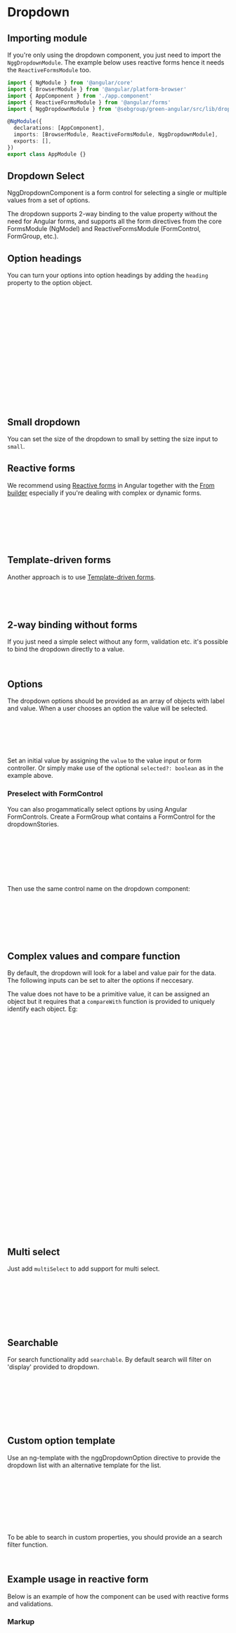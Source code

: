 
<Meta of={Stories} />

# Dropdown

## Importing module

If you're only using the dropdown component, you just need to import the `NggDropdownModule`. The example below uses reactive forms hence it needs the `ReactiveFormsModule` too.

```typescript
import { NgModule } from '@angular/core'
import { BrowserModule } from '@angular/platform-browser'
import { AppComponent } from './app.component'
import { ReactiveFormsModule } from '@angular/forms'
import { NggDropdownModule } from '@sebgroup/green-angular/src/lib/dropdown'

@NgModule({
  declarations: [AppComponent],
  imports: [BrowserModule, ReactiveFormsModule, NggDropdownModule],
  exports: [],
})
export class AppModule {}
```

## Dropdown Select

NggDropdownComponent is a form control for selecting a single or multiple values from a set of options.

The dropdown supports 2-way binding to the value property without the need for Angular forms,
and supports all the form directives from the core FormsModule (NgModel) and ReactiveFormsModule (FormControl, FormGroup, etc.).

<Canvas of={Stories.Select} />

## Option headings

You can turn your options into option headings by adding the `heading` property to the option object.

```typescript
{
  // ..other properties
  options: [
    { label: 'Lunch', heading: true },
    { label: 'Tacos', value: 'tacos' },
    { label: 'Pizza', value: 'pizza' },
    { label: 'Sushi', value: 'sushi' },
    { label: 'Dinner', heading: true },
    { label: 'Ramen', value: 'ramen' },
    { label: 'Tori Ramen', value: 'tori' },
    { label: 'Tokyo Ramen', value: 'tokyo' },
    { label: 'Kyoto Ramen', value: 'kyoto' },
    { label: 'Sriracha Ramen', value: 'sriracha' },
    { label: 'Kimchi Ramen', value: 'kimchi' },
    { label: 'Hakodate Ramen', value: 'hakodate' },
  ],
}
```

<Canvas of={Stories.Test} />

## Small dropdown

You can set the size of the dropdown to small by setting the size input to `small`.

<Canvas of={Stories.Small} />

## Reactive forms

We recommend using <a href="https://angular.io/guide/reactive-forms" target="_blank">Reactive forms</a> in Angular together with the <a href="https://angular.io/api/forms/FormBuilder" target="_blank">From builder</a> especially
if you're dealing with complex or dynamic forms.

```html
<form [formGroup]="dropdownForm">
  <ngg-dropdown
    formControlName="dropdownSelect"
    [options]="options"
  ></ngg-dropdown>
</form>
```

## Template-driven forms

Another approach is to use <a href="https://angular.io/guide/forms" target="_blank">Template-driven forms</a>.

```html
<form #dropdownForm="ngForm">
  <ngg-dropdown [(ngModel)]="selected" [options]="options"></ngg-dropdown>
</form>
```

## 2-way binding without forms

If you just need a simple select without any form, validation etc. it's possible to bind the dropdown directly to a value.

```html
<ngg-dropdown [(value)]="selected" [options]="options"></ngg-dropdown>
```

## Options

The dropdown options should be provided as an array of objects with label and value. When a user chooses an option the value will be selected.

<Canvas of={Stories.RenderWithSelectedOption} />

```typescript
const options = [
  { label: 'Tacos', value: 'tacos' },
  { label: 'Pizza', value: 'pizza' },
  { label: 'Im selected', value: 'im-selected', selected: true },
]
```

Set an initial value by assigning the `value` to the value input or form controller. Or simply make use of the optional `selected?: boolean` as in the example above.

### Preselect with FormControl

You can also progammatically select options by using Angular FormControls. Create a FormGroup what contains a FormControl for the dropdownStories.

```typescript
import { FormBuilder } from '@angular/forms'

constructor(private _fb: FormBuilder) {}

dropdownForm = this._fb.group({
  myDropDownControlName: 'sushi',
})
```

Then use the same control name on the dropdown component:

```html
<form [formGroup]="dropdownForm" class="horizontal">
  <ngg-dropdown
    [options]="options"
    formControlName="myDropDownControlName"
  ></ngg-dropdown>
</form>
```

## Complex values and compare function

By default, the dropdown will look for a label and value pair for the data. The following inputs can be set to alter the options if neccesary.

The value does not have to be a primitive value, it can be assigned an object but it requires that a `compareWith` function is provided to uniquely identify each object. Eg:

```typescript
const options = [
  {
    label: 'Tacos',
    value: {
      id: 'tacos',
      kitchen: 'mexican',
    },
  },
  {
    label: 'Pizza',
    value: {
      id: 'pizza',
      kitchen: 'italian',
    },
  },
  {
    label: 'Sushi',
    value: {
      id: 'sushi',
      kitchen: 'japanese',
    },
  },
]

const compareWith = (o1: any, o2: any): boolean => {
  return o1.id === o2.id
}
```

```html
<ngg-dropdown
  [(value)]="selected"
  [options]="options"
  [compareWith]="compareWith"
></ngg-dropdown>
```

## Multi select

Just add `multiSelect` to add support for multi select.

```html
<form [formGroup]="dropdownForm">
  <ngg-dropdown
    formControlName="dropdownSelect"
    [options]="options"
    multiSelect
  ></ngg-dropdown>
</form>
```

<Canvas of={Stories.MultiSelect} />

## Searchable

For search functionality add `searchable`. By default search will filter on 'display' provided to dropdown.

```html
<form [formGroup]="dropdownForm">
  <ngg-dropdown
    searchable
    formControlName="dropdownSelect"
    [options]="options"
  ></ngg-dropdown>
</form>
```

<Canvas of={Stories.Searchable} />

## Custom option template

Use an ng-template with the nggDropdownOption directive to provide the dropdown list with an alternative template for the list.

```html
<ngg-dropdown searchFilter="searchFilter" ...>
  <ng-template nggDropdownOption let-option="option" let-index="index">
    <div>
      <div>{{ index }}. {{ option.name }}</div>
      <div style="font-size: 0.8em">{{ option.kitchen }}</div>
    </div>
  </ng-template>
</ngg-dropdown>
```

<Canvas of={Stories.CustomOption} />

To be able to search in custom properties, you should provide an a search filter function.

```typescript
const searchFilter: (search, value) => ['kitchen', 'id'].some((key) => value[key].toLowerCase().includes(search.toLowerCase())),
```

## Example usage in reactive form

Below is an example of how the component can be used with reactive forms and validations.

<Canvas of={Stories.FormWithValidation}/>

### Markup

```html
<form [formGroup]="validationForm" #ngForm="ngForm" (submit)="save()">
  <div class="form-group" *ngIf="validationForm.get('country') as dropdown">
    <ngg-dropdown
      label="Country"
      [options]="(options$ | async)!"
      formControlName="country"
      [texts]="texts"
      [valid]="dropdown.valid && ngForm.submitted"
      [invalid]="dropdown.invalid && ngForm.submitted"
    >
      <!-- Hint text when not submitted -->
      <ng-container data-form-info *ngIf="!ngForm['submitted']"
        >Select country</ng-container
      >
      <ng-container data-form-info *ngIf="ngForm['submitted']">
        <!-- Text when form control contains one or more errors -->
        <ng-container *ngIf="dropdown.errors as errors">
          <!-- Text for each error (only one will be displayed at a time) -->
          <ng-container *ngIf="errors['required']">Select country</ng-container>
        </ng-container>
      </ng-container>
    </ngg-dropdown>
  </div>
  <button type="submit" [disabled]="ngForm.submitted && validationForm.invalid">
    Save
  </button>
</form>
```

## Example usage in reactive form with reset functionality

Below is an example of reset functionality for dropdown

<Canvas of={Stories.FormWithReset} />

### Markup

```html
<form
  [formGroup]="validationFormAdvance"
  #ngForm="ngForm"
  (submit)="save(validationFormAdvance.value)"
>
  <div
    class="form-group"
    *ngIf="validationFormAdvance.get('country') as dropdown"
  >
    <ngg-dropdown
      label="Country"
      [options]="options$ | async"
      formControlName="country"
      [valid]="dropdown.valid && ngForm.submitted"
      [invalid]="dropdown.invalid && ngForm.submitted"
    >
      <!-- Hint text when not submitted -->
      <ng-container data-form-info *ngIf="!ngForm['submitted']"
        >Select country</ng-container
      >
      <ng-container data-form-info *ngIf="ngForm['submitted']">
        <!-- Text when form control contains one or more errors -->
        <ng-container *ngIf="dropdown.errors as errors">
          <!-- Text for each error (only one will be displayed at a time) -->
          <ng-container *ngIf="errors['required']">Select country</ng-container>
        </ng-container>
      </ng-container>
    </ngg-dropdown>
  </div>
  <button
    type="submit"
    [disabled]="ngForm?.submitted && validationFormAdvance.invalid"
  >
    Save
  </button>
  <button (click)="validationFormAdvance.reset()">Reset</button>
</form>
```

## Component API

<Markdown>{`
| Input (attribute) | Description                                                          | Default     |
| :---------------- | :------------------------------------------------------------------- | :---------- |
| useValue          | Which key to use as value.                                           | \`value\`     |
| display           | Which key to use as display value when selected and in options list. | \`label\`     |
| syncPopoverWidth? | Force the popover to have the same widtgh as the trigger             | \`undefined\` |
| size              | Size of the dropdown.                                                | \`medium\`    |
| hideLabel         | Hide the label.                                                      | \`false\`     |
| maxHeight         | Max height of the dropdown.                                          | \`500\`       |
| multiSelect       | Enable multi select.                                                 | \`false\`     |
| searchable        | Enable search.                                                       | \`false\`     |
| texts             | Custom texts, see table below                                        | \`Object\`    |
`}</Markdown>

### Texts input

Custom texts can be set using the `texts` input which takes an object with the following keys.

<Markdown>{`
| Text               | Description                                            | Default    |
| :----------------- | :----------------------------------------------------- | :--------- |
| selected           | Used when multiple items are selected e.g. 5 selected. | \`selected\` |
| placeholder        | Text to display when no option is selected.            | \`Select\`   |
| searchPlaceholder  | Text to display in Search box.                         | \`Search\`   |
| close              | Text for close button displayed on mobiles.            | \`Close\`    |
| optionsDescription | Text to describe options.                              | \`Options\`  |
`}</Markdown>
